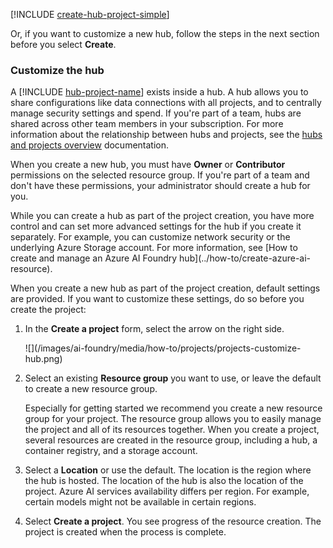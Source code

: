 [!INCLUDE [create-hub-project-simple](create-hub-project-simple)]

Or, if you want to customize a new hub, follow the steps in the next section before you select **Create**.

### Customize the hub

A [!INCLUDE [hub-project-name](hub-project-name)] exists inside a hub. A hub allows you to share configurations like data connections with all projects, and to centrally manage security settings and spend. If you're part of a team, hubs are shared across other team members in your subscription. For more information about the relationship between hubs and projects, see the [hubs and projects overview](../concepts/ai-resources) documentation.

When you create a new hub, you must have **Owner** or **Contributor** permissions on the selected resource group. If you're part of a team and don't have these permissions, your administrator should create a hub for you.

<Tip>
While you can create a hub as part of the project creation, you have more control and can set more advanced settings for the hub if you create it separately. For example, you can customize network security or the underlying Azure Storage account. For more information, see [How to create and manage an Azure AI Foundry hub](../how-to/create-azure-ai-resource).
</Tip>

When you create a new hub as part of the project creation, default settings are provided. If you want to customize these settings, do so before you create the project:

1. In the **Create a project** form, select the arrow on the right side.

    <Frame>
        ![](/images/ai-foundry/media/how-to/projects/projects-customize-hub.png)
    </Frame>

1. Select an existing **Resource group** you want to use, or leave the default to create a new resource group.

    <Tip>
    Especially for getting started we recommend you create a new resource group for your project. The resource group allows you to easily manage the project and all of its resources together. When you create a project, several resources are created in the resource group, including a hub, a container registry, and a storage account.
    </Tip>

1. Select a **Location** or use the default. The location is the region where the hub is hosted. The location of the hub is also the location of the project. Azure AI services availability differs per region. For example, certain models might not be available in certain regions.

1. Select **Create a project**. You see progress of the resource creation. The project is created when the process is complete.